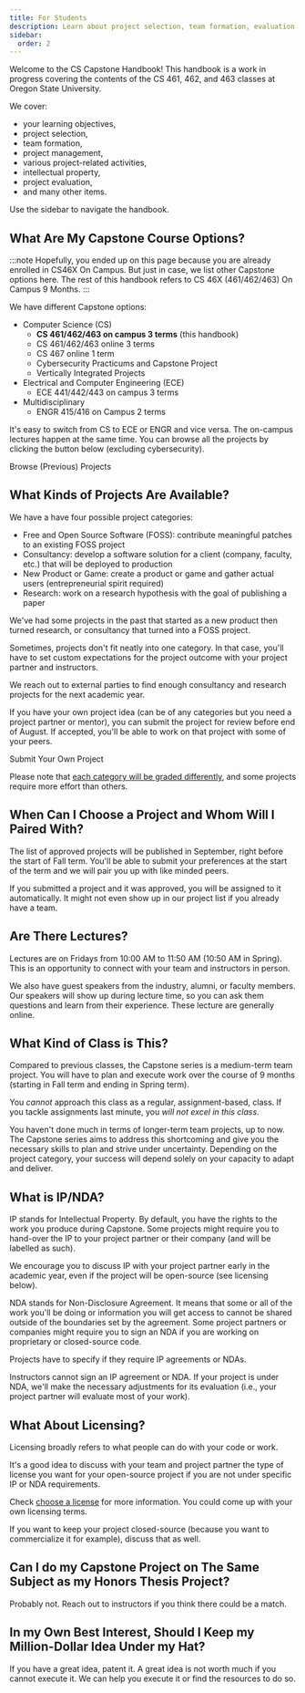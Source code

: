 ```yaml
---
title: For Students
description: Learn about project selection, team formation, evaluation criteria, and available project categories. Start planning your Capstone journey with clear objectives and expectations.
sidebar:
  order: 2
---
```



Welcome to the CS Capstone Handbook! This handbook is a work in progress covering the contents of the CS 461, 462, and 463 classes at Oregon State University.

We cover:

- your learning objectives, 
- project selection, 
- team formation,
- project management,
- various project-related activities,
- intellectual property,
- project evaluation,
- and many other items.

Use the sidebar to navigate the handbook.

## What Are My Capstone Course Options?

:::note
Hopefully, you ended up on this page because you are already enrolled in CS46X On Campus. But just in case, we list other Capstone options here. The rest of this handbook refers to CS 46X (461/462/463) On Campus 9 Months.
:::

We have different Capstone options:

- Computer Science (CS)
  - **CS 461/462/463 on campus 3 terms** (this handbook)
  - CS 461/462/463 online 3 terms
  - CS 467 online 1 term
  - Cybersecurity Practicums and Capstone Project
  - Vertically Integrated Projects
- Electrical and Computer Engineering (ECE)
  - ECE 441/442/443 on campus 3 terms
- Multidisciplinary
  - ENGR 415/416 on Campus 2 terms

It's easy to switch from CS to ECE or ENGR and vice versa. The on-campus lectures happen at the same time. You can browse all the projects by clicking the button below (excluding cybersecurity).

<div class="text-center">
  <LinkButton
    href="https://eecs.engineering.oregonstate.edu/capstone/submission/pages/browseProjects.php"
    variant="secondary"
    icon="external"
    iconPlacement="start"
    target="_blank"
  >
    Browse (Previous) Projects
  </LinkButton>
</div>

## What Kinds of Projects Are Available?

We have a have four possible project categories:

- Free and Open Source Software (FOSS): contribute meaningful patches to an existing FOSS project
- Consultancy: develop a software solution for a client (company, faculty, etc.) that will be deployed to production
- New Product or Game: create a product or game and gather actual users (entrepreneurial spirit required)
- Research: work on a research hypothesis with the goal of publishing a paper

We've had some projects in the past that started as a new product then turned research, or consultancy that turned into a FOSS project. 

Sometimes, projects don't fit neatly into one category. In that case, you'll have to set custom expectations for the project outcome with your project partner and instructors.

<LinkCard
  title="Project Categories"
  description="Learn more about their benefits, challenges, and requirements."
  href="/practicalities/categories/"
/>

We reach out to external parties to find enough consultancy and research projects for the next academic year.

If you have your own project idea (can be of any categories but you need a project partner or mentor), you can submit the project for review before end of August. If accepted, you'll be able to work on that project with some of your peers.

<div class="text-center">
  <LinkButton
    href="https://eecs.engineering.oregonstate.edu/capstone/submission/pages/"
    variant="primary"
    icon="external"
    iconPlacement="start"
    target="_blank"
  >
    Submit Your Own Project
  </LinkButton>
</div>

Please note that [each category will be graded differently](/project-evaluation/project-partner-evaluation/#verification-and-validation), and some projects require more effort than others.

## When Can I Choose a Project and Whom Will I Paired With?

The list of approved projects will be published in September, right before the start of Fall term. You'll be able to submit your preferences at the start of the term and we will pair you up with like minded peers.

<LinkCard
  title="Project Selection"
  description="Learn more about selecting a project."
  href="/practicalities/selection/"
/>
<LinkCard
  title="Team Formation"
  description="Learn more about the different ways of collaborating with others."
  href="/practicalities/teams/"
/>

If you submitted a project and it was approved, you will be assigned to it automatically. It might not even show up in our project list if you already have a team.

## Are There Lectures?

Lectures are on Fridays from 10:00 AM to 11:50 AM (10:50 AM in Spring). This is an opportunity to connect with your team and instructors in person. 

We also have guest speakers from the industry, alumni, or faculty members. Our speakers will show up during lecture time, so you can ask them questions and learn from their experience. These lecture are generally online.

## What Kind of Class is This?

Compared to previous classes, the Capstone series is a medium-term team project. You will have to plan and execute work over the course of 9 months (starting in Fall term and ending in Spring term).

<LinkCard
  title="The CS Capstone Series"
  description="Learn more about the different classes in the series."
  href="/learning-objectives/series/"
/>

You *cannot* approach this class as a regular, assignment-based, class. If you tackle assignments last minute, you *will not excel in this class*.

You haven't done much in terms of longer-term team projects, up to now. The Capstone series aims to address this shortcoming and give you the necessary skills to plan and strive under uncertainty. Depending on the project category, your success will depend solely on your capacity to adapt and deliver.

## What is IP/NDA?

IP stands for Intellectual Property. By default, you have the rights to the work you produce during Capstone. Some projects might require you to hand-over the IP to your project partner or their company (and will be labelled as such). 

We encourage you to discuss IP with your project partner early in the academic year, even if the project will be open-source (see licensing below).

NDA stands for Non-Disclosure Agreement. It means that some or all of the work you'll be doing or information you will get access to cannot be shared outside of the boundaries set by the agreement. Some project partners or companies might require you to sign an NDA if you are working on proprietary or closed-source code. 

Projects have to specify if they require IP agreements or NDAs.

Instructors cannot sign an IP agreement or NDA. If your project is under NDA, we'll make the necessary adjustments for its evaluation (i.e., your project partner will evaluate most of your work).

## What About Licensing?

Licensing broadly refers to what people can do with your code or work. 

It's a good idea to discuss with your team and project partner the type of license you want for your open-source project if you are not under specific IP or NDA requirements. 

Check [choose a license](https://choosealicense.com/) for more information. You could come up with your own licensing terms. 

If you want to keep your project closed-source (because you want to commercialize it for example), discuss that as well.

## Can I do my Capstone Project on The Same Subject as my Honors Thesis Project?

Probably not. Reach out to instructors if you think there could be a match.

## In my Own Best Interest, Should I Keep my Million-Dollar Idea Under my Hat?

If you have a great idea, patent it. A great idea is not worth much if you cannot execute it. We can help you execute it or find the resources to do so.